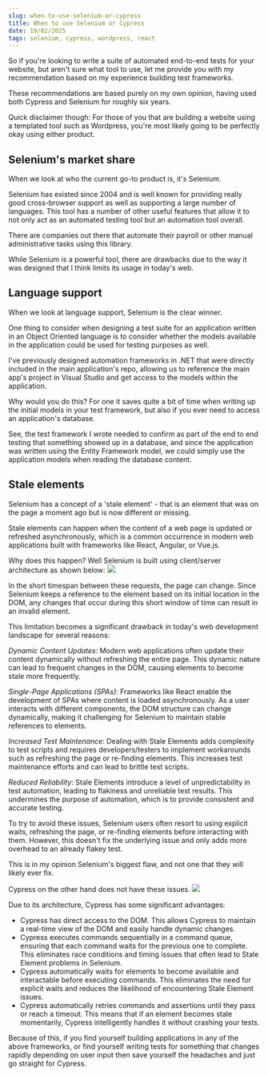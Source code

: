 ```yaml
---
slug: when-to-use-selenium-or-cypress
title: When to use Selenium or Cypress
date: 19/02/2025
tags: selenium, cypress, wordpress, react
---
```


So if you're looking to write a suite of automated end-to-end tests for your website, but aren't sure what tool to use, let me provide you with my recommendation based on my experience building test frameworks.

These recommendations are based purely on my own opinion, having used both Cypress and Selenium for roughly six years.

Quick disclaimer though: For those of you that are building a website using a templated tool such as Wordpress, you're most likely going to be perfectly okay using either product.

## Selenium's market share
When we look at who the current go-to product is, it's Selenium.

Selenium has existed since 2004 and is well known for providing really good cross-browser support as well as supporting a large number of languages. This tool has a number of other useful features that allow it to not only act as an automated testing tool but an automation tool overall.

There are companies out there that automate their payroll or other manual administrative tasks using this library.

While Selenium is a powerful tool, there are drawbacks due to the way it was designed that I think limits its usage in today's web.

## Language support
When we look at language support, Selenium is the clear winner.

One thing to consider when designing a test suite for an application written in an Object Oriented language is to consider whether the models available in the application could be used for testing purposes as well.

I've previously designed automation frameworks in .NET that were directly included in the main application's repo, allowing us to reference the main app's project in Visual Studio and get access to the models within the application.

Why would you do this? For one it saves quite a bit of time when writing up the initial models in your test framework, but also if you ever need to access an application's database.

See, the test framework I wrote needed to confirm as part of the end to end testing that something showed up in a database, and since the application was written using the Entity Framework model, we could simply use the application models when reading the database content.

## Stale elements
Selenium has a concept of a 'stale element' - that is an element that was on the page a moment ago but is now different or missing. 

Stale elements can happen when the content of a web page is updated or refreshed asynchronously, which is a common occurrence in modern web applications built with frameworks like React, Angular, or Vue.js.

Why does this happen? Well Selenium is built using client/server architecture as shown below:
![](/assets/selenium-over-cypress/Selenium-WebDriver-Architecture-Diagram-1-1915741186.webp)

In the short timespan between these requests, the page can change. Since Selenium keeps a reference to the element based on its initial location in the DOM, any changes that occur during this short window of time can result in an invalid element. 

This limitation becomes a significant drawback in today's web development landscape for several reasons:

*Dynamic Content Updates*: Modern web applications often update their content dynamically without refreshing the entire page. This dynamic nature can lead to frequent changes in the DOM, causing elements to become stale more frequently.

*Single-Page Applications (SPAs)*: Frameworks like React enable the development of SPAs where content is loaded asynchronously. As a user interacts with different components, the DOM structure can change dynamically, making it challenging for Selenium to maintain stable references to elements.

*Increased Test Maintenance*: Dealing with Stale Elements adds complexity to test scripts and requires developers/testers to implement workarounds such as refreshing the page or re-finding elements. This increases test maintenance efforts and can lead to brittle test scripts.

*Reduced Reliability*: Stale Elements introduce a level of unpredictability in test automation, leading to flakiness and unreliable test results. This undermines the purpose of automation, which is to provide consistent and accurate testing.

To try to avoid these issues, Selenium users often resort to using explicit waits, refreshing the page, or re-finding elements before interacting with them. However, this doesn't fix the underlying issue and only adds more overhead to an already flakey test.

This is in my opinion Selenium's biggest flaw, and not one that they will likely ever fix.

Cypress on the other hand does not have these issues.
![](/assets/selenium-over-cypress/cypress_architecture-1354562555.webp)

Due to its architecture, Cypress has some significant advantages:
* Cypress has direct access to the DOM. This allows Cypress to maintain a real-time view of the DOM and easily handle dynamic changes.
* Cypress executes commands sequentially in a command queue, ensuring that each command waits for the previous one to complete. This eliminates race conditions and timing issues that often lead to Stale Element problems in Selenium.
* Cypress automatically waits for elements to become available and interactable before executing commands. This eliminates the need for explicit waits and reduces the likelihood of encountering Stale Element issues.
* Cypress automatically retries commands and assertions until they pass or reach a timeout. This means that if an element becomes stale momentarily, Cypress intelligently handles it without crashing your tests.

Because of this, if you find yourself building applications in any of the above frameworks, or find yourself writing tests for something that changes rapidly depending on user input then save yourself the headaches and just go straight for Cypress.

